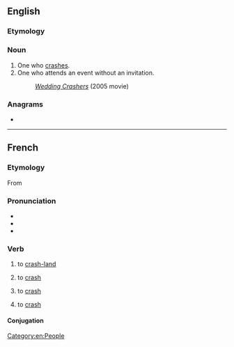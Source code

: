 ==English==

===Etymology===
{{suffix|en|crash|er}}

===Noun===
{{en-noun}}

# One who [[crash]]es.
# One who attends an event without an invitation.
#: ''[[w:Wedding Crashers|Wedding Crashers]]'' (2005 movie)

===Anagrams===
* {{anagrams|en|a=acehrrs|archers|charres}}

[[Category:en:People]]

----

==French==

===Etymology===
From {{etyl|en|fr}} {{m|en|crash}}

===Pronunciation===
* {{fr-IPA}}
* {{audio|fr|LL-Q150 (fra)-LoquaxFR-crasher.wav|Audio}}
* {{homophones|fr|cracher}}

===Verb===
{{fr-verb}}

# {{lb|fr|of an aircraft}} to [[crash-land]]
# {{lb|fr|of a vehicle}} to [[crash]]
# {{lb|fr|economics}} to [[crash]]
# {{lb|fr|computing}} to [[crash]]

====Conjugation====
{{fr-conj-auto}}